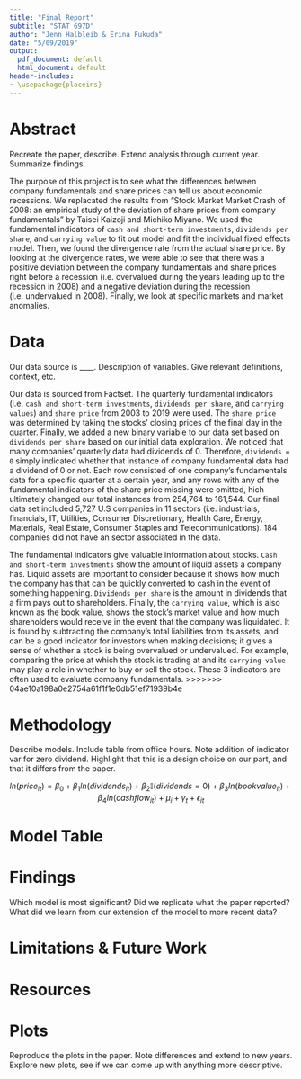 ```yaml
---
title: "Final Report"
subtitle: "STAT 697D"
author: "Jenn Halbleib & Erina Fukuda"
date: "5/09/2019"
output:
  pdf_document: default
  html_document: default
header-includes:
- \usepackage{placeins}
---
```


# Abstract
Recreate the paper, describe. Extend analysis through current year. Summarize findings. 

The purpose of this project is to see what the differences between company fundamentals and share prices can tell us about economic recessions. We replacated the results from "Stock Market Market Crash of 2008: an empirical study of the deviation of share prices from company fundamentals" by Taisei Kaizoji and Michiko Miyano. We used the fundamental indicators of `cash and short-term investments`, `dividends per share`, and `carrying value` to fit out model and fit the individual fixed effects model. Then, we found the divergence rate from the actual share price. By looking at the divergence rates, we were able to see that there was a positive deviation between the company fundamentals and share prices right before a recession (i.e. overvalued during the years leading up to the recession in 2008) and a negative deviation during the recession (i.e. undervalued in 2008). Finally, we look at specific markets and market anomalies. 

# Data
Our data source is ____. Description of variables. Give relevant definitions, context, etc.

Our data is sourced from Factset. The quarterly fundamental indicators (i.e. `cash and short-term investments`, `dividends per share`, and `carrying values`) and `share price` from 2003 to 2019 were used. The `share price` was determined by taking the stocks' closing prices of the final day in the quarter. Finally, we added a new binary variable to our data set based on `dividends per share` based on our initial data exploration. We noticed that many companies' quarterly data had dividends of 0. Therefore, `dividends = 0` simply indicated whether that instance of company fundamental data had a dividend of 0 or not. Each row consisted of one company's fundamentals data for a specific quarter at a certain year, and any rows with any of the fundamental indicators of the share price missing were omitted, hich ultimately changed our total instances from 254,764 to 161,544. Our final data set included 5,727 U.S companies in 11 sectors (i.e. industrials, financials, IT, Utilities, Consumer Discretionary, Health Care, Energy, Materials, Real Estate, Consumer Staples and Telecommunications). 184 companies did not have an sector associated in the data. 

The fundamental indicators give valuable information about stocks. `Cash and short-term investments` show the amount of liquid assets a company has. Liquid assets are important to consider because it shows how much the company has that can be quickly converted to cash in the event of something happening. `Dividends per share` is the amount in dividends that a firm pays out to shareholders. Finally, the `carrying value`, which is also known as the book value, shows the stock's market value and how much shareholders would receive in the event that the company was liquidated. It is found by subtracting the company's total liabilities from its assets, and can be a good indicator for investors when making decisions; it gives a sense of whether a stock is being overvalued or undervalued. For example, comparing the price at which the stock is trading at and its `carrying value` may play a role in whether to buy or sell the stock. These 3 indicators are often used to evaluate company fundamentals.
>>>>>>> 04ae10a198a0e2754a61f1f1e0db51ef71939b4e

# Methodology
Describe models. Include table from office hours. 
Note addition of indicator var for zero dividend. Highlight that this is a design choice on our part, and that it differs from the paper.

$$ln(price_{it}) = \beta_0 + \beta_1ln(dividends_{it}) + \beta_2\mathbb{I}(dividends = 0) + \beta_3ln(bookvalue_{it}) + \beta_4ln(cashflow_{it}) + \mu_{i} + \gamma_t + \epsilon_{it}$$

# Model Table
\begin{table}[!h]
\caption{$\mu$ and $\tau$ for All Tested Models}
\centering
\begin{tabular}{|l|l|l|}
\hline
 Model &  $\mu$ &  $\tau$ \\\hline
 Pooled \hspace{1mm} OLS &  0 & 0 \\
 Individual \hspace{1mm} Fixed \hspace{1mm} Effects & Fixed \hspace{1mm} Effect & 0 \\
 Time \hspace{1mm} Effects & 0 & Fixed \hspace{1mm} Effect  \\
 Two-Way \hspace{1mm} Fixed & 0 & Fixed \hspace{1mm} Effect \\
 Individual \hspace{1mm} Random & Random & 0 \\
 Time \hspace{1mm} Random & 0 & Random \\
 Two-Way \hspace{1mm} Random & Random & Random \\\hline
\end{tabular}
\end{table}

# Findings
Which model is most significant? Did we replicate what the paper reported? What did we learn from our extension of the model to more recent data? 

# Limitations & Future Work

# Resources


# Plots
Reproduce the plots in the paper. Note differences and extend to new years. Explore new plots, see if we can come up with anything more descriptive. 
